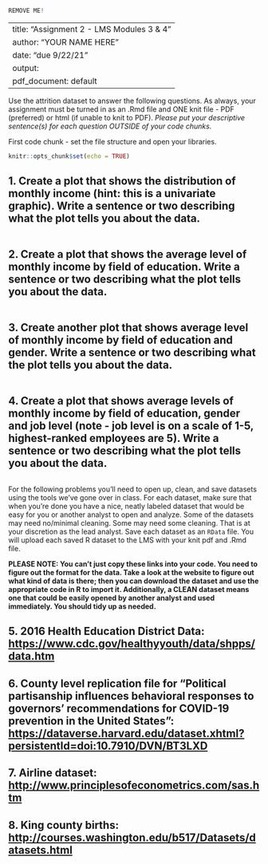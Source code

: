 ```{r}
REMOVE ME!
```
---
title: "Assignment 2 - LMS Modules 3 & 4"
author: "YOUR NAME HERE"
date: "due 9/22/21"
output:
  pdf_document: default
---

Use the attrition dataset to answer the following questions. As always, your assignment must be turned in as an .Rmd file and ONE knit file - PDF (preferred) or html (if unable to knit to PDF). *Please put your descriptive sentence(s) for each question OUTSIDE of your code chunks.*

First code chunk - set the file structure and open your libraries. 
```{r  include=FALSE}
knitr::opts_chunk$set(echo = TRUE)


```

## 1. Create a plot that shows the distribution of monthly income (hint: this is a univariate graphic). Write a sentence or two describing what the plot tells you about the data. 
```{r}

``` 

## 2. Create a plot that shows the average level of monthly income by field of education. Write a sentence or two describing what the plot tells you about the data. 
```{r}

```

## 3. Create another plot that shows average level of monthly income by field of education and gender. Write a sentence or two describing what the plot tells you about the data. 
```{r}

```

## 4. Create a plot that shows average levels of monthly income by field of education, gender and job level (note - job level is on a scale of 1-5, highest-ranked employees are 5). Write a sentence or two describing what the plot tells you about the data. 
```{r}

```

For the following problems you'll need to open up, clean, and save datasets using the tools we've gone over in class. For each dataset, make sure that when you're done you have a nice, neatly labeled dataset that would be easy for you or another analyst to open and analyze. Some of the datasets may need no/minimal cleaning. Some may need some cleaning. That is at your discretion as the lead analyst. Save each dataset as an `RData` file. You will upload each saved R dataset to the LMS with your knit pdf and .Rmd file. 

**PLEASE NOTE: You can't just copy these links into your code. You need to figure out the format for the data. Take a look at the website to figure out what kind of data is there; then you can download the dataset and use the appropriate code in R to import it. Additionally, a CLEAN dataset means one that could be easily opened by another analyst and used immediately. You should tidy up as needed.**

## 5. 2016 Health Education District Data: [https://www.cdc.gov/healthyyouth/data/shpps/data.htm]()

## 6. County level replication file for "Political partisanship influences behavioral responses to governors’ recommendations for COVID-19 prevention in the United States": [https://dataverse.harvard.edu/dataset.xhtml?persistentId=doi:10.7910/DVN/BT3LXD]()

## 7. Airline dataset: [http://www.principlesofeconometrics.com/sas.htm]()

## 8. King county births: [http://courses.washington.edu/b517/Datasets/datasets.html]() 





